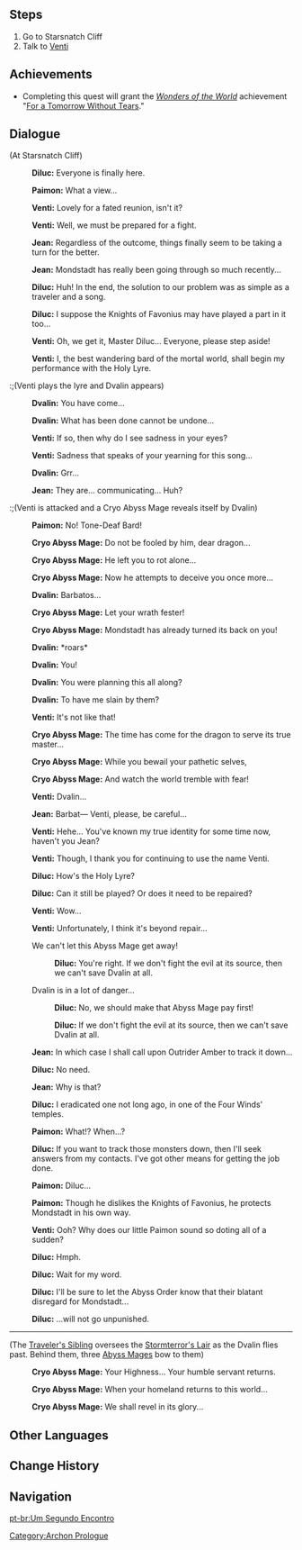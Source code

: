 {{Quest Infobox
|id            = 00384
|image         = Archon Quest C0A2 Reunion with the Dragon.png
|type          = Archon
|chapter       = Prologue
|actNum        = II
|act           = For a Tomorrow Without Tears
|part          = 13
|description   = [[Dvalin]]'s tears restored the Holy Lyre back to its full power. Now, you are finally ready to purify Stormterror.
|startLocation = [[Starsnatch Cliff]], [[Mondstadt]]
|prev          = Crystal Tears
|next          = Abyss Mage (Quest)
|exp           = 325
|mora          = 8,050
|primogems     = 20
|other         = {{Card|Memory of Roving Gales|1}}{{Card|Character EXP|4,200}}{{Card|Fine Enhancement Ore|9}}{{Card|Damaged Holy Lyre der Himmel|1}}
|characters    = Diluc;Jean;Paimon;Traveler;Venti;Traveler's Sibling;Dvalin
|voiced        = yes
}}

{{TeyvatQuest|0|2|part=13}}

==Steps==
# Go to Starsnatch Cliff
# Talk to [[Venti]]

==Achievements==
* Completing this quest will grant the ''[[Wonders of the World]]'' achievement "[[For a Tomorrow Without Tears (Achievement)|For a Tomorrow Without Tears]]."

==Dialogue==
{{dialogue start}}
;(At Starsnatch Cliff)
:{{A|vo mdaq062 2 diluc 01.ogg}} '''Diluc:''' Everyone is finally here.
:{{A|vo mdaq062 2 paimon 01.ogg}} '''Paimon:''' What a view...
:{{A|vo mdaq062 2 venti 01.ogg}} '''Venti:''' Lovely for a fated reunion, isn't it?
:{{A|vo mdaq062 2 venti 02.ogg}} '''Venti:''' Well, we must be prepared for a fight.
:{{A|vo mdaq062 2 qin 01.ogg}} '''Jean:''' Regardless of the outcome, things finally seem to be taking a turn for the better.
:{{A|vo mdaq062 2 qin 02.ogg}} '''Jean:''' Mondstadt has really been going through so much recently...
:{{A|vo mdaq062 2 diluc 02.ogg}} '''Diluc:''' Huh! In the end, the solution to our problem was as simple as a traveler and a song.
:{{A|vo mdaq062 2 diluc 03.ogg}} '''Diluc:''' I suppose the Knights of Favonius may have played a part in it too...
:{{A|vo mdaq062 2 venti 03.ogg}} '''Venti:''' Oh, we get it, Master Diluc... Everyone, please step aside!
:{{A|vo mdaq062 2 venti 04.ogg}} '''Venti:''' I, the best wandering bard of the mortal world, shall begin my performance with the Holy Lyre.

:;(Venti plays the lyre and Dvalin appears)
:{{A|vo mdaq063 3 cs dvalin 01.ogg}} '''Dvalin:''' You have come...
:{{A|vo mdaq063 3 cs dvalin 02.ogg}} '''Dvalin:''' What has been done cannot be undone...
:{{A|vo mdaq063 3 cs venti 01.ogg}} '''Venti:''' If so, then why do I see sadness in your eyes?
:{{A|vo mdaq063 3 cs venti 02.ogg}} '''Venti:''' Sadness that speaks of your yearning for this song...
:{{A|vo mdaq063 3 cs dvalin 03.ogg}} '''Dvalin:''' Grr...
:{{A|vo mdaq063 3 cs qin 01.ogg}} '''Jean:''' They are... communicating... Huh?

:;(Venti is attacked and a Cryo Abyss Mage reveals itself by Dvalin)
:{{A|vo mdaq063 3 cs paimon 01.ogg}} '''Paimon:''' No! Tone-Deaf Bard!
:{{A|vo mdaq063 3 cs abyss 01.ogg}} '''Cryo Abyss Mage:''' Do not be fooled by him, dear dragon...
:{{A|vo mdaq063 3 cs abyss 02.ogg}} '''Cryo Abyss Mage:''' He left you to rot alone...
:{{A|vo mdaq063 3 cs abyss 03.ogg}} '''Cryo Abyss Mage:''' Now he attempts to deceive you once more...
:{{A|vo mdaq063 3 cs dvalin 04.ogg}} '''Dvalin:''' Barbatos...
:{{A|vo mdaq063 3 cs abyss 04.ogg}} '''Cryo Abyss Mage:''' Let your wrath fester!
:{{A|vo mdaq063 3 cs abyss 05.ogg}} '''Cryo Abyss Mage:''' Mondstadt has already turned its back on you!
:{{A|vo mdaq063 3 cs dvalin 06.ogg}} '''Dvalin:''' *roars*
:{{A|vo mdaq063 3 cs dvalin 06.ogg}} '''Dvalin:''' You!
:{{A|vo mdaq063 3 cs dvalin 07.ogg}} '''Dvalin:''' You were planning this all along?
:{{A|vo mdaq063 3 cs dvalin 08.ogg}} '''Dvalin:''' To have me slain by them?
:{{A|vo mdaq063 3 cs venti 04.ogg}} '''Venti:''' It's not like that!
:{{A|vo mdaq063 3 cs abyss 06.ogg}} '''Cryo Abyss Mage:''' The time has come for the dragon to serve its true master...
:{{A|vo mdaq063 3 cs abyss 07.ogg}} '''Cryo Abyss Mage:''' While you bewail your pathetic selves,
:{{A|vo mdaq063 3 cs abyss 08.ogg}} '''Cryo Abyss Mage:''' And watch the world tremble with fear!
:{{A|vo mdaq063 3 cs venti 05.ogg}} '''Venti:''' Dvalin...

:{{Color|menu|As your conversation with Dvalin reaches a critical moment, an Abyss Mage suddenly appears and bewitches the dragon. Blinded by his hatred for Mondstadt, Dvalin takes flight and departs in a rage.}}

:{{A|vo mdaq063 4 qin 01.ogg}} '''Jean:''' Barbat&mdash; Venti, please, be careful...
:{{A|vo mdaq063 4 venti 01.ogg}} '''Venti:''' Hehe... You've known my true identity for some time now, haven't you Jean?
:{{A|vo mdaq063 4 venti 02.ogg}} '''Venti:''' Though, I thank you for continuing to use the name Venti.
:{{A|vo mdaq063 4 diluc 01.ogg}} '''Diluc:''' How's the Holy Lyre?
:{{A|vo mdaq063 4 diluc 02.ogg}} '''Diluc:''' Can it still be played? Or does it need to be repaired?
:{{A|vo mdaq063 4 venti 03.ogg}} '''Venti:''' Wow...
:{{A|vo mdaq063 4 venti 04.ogg}} '''Venti:''' Unfortunately, I think it's beyond repair...
:{{DIcon}} We can't let this Abyss Mage get away!
::{{A|vo mdaq063 4 diluc 03a.ogg}} '''Diluc:''' You're right. If we don't fight the evil at its source, then we can't save Dvalin at all.
:{{DIcon}} Dvalin is in a lot of danger...
::{{A|vo mdaq063 4 diluc 03b 1.ogg}} '''Diluc:''' No, we should make that Abyss Mage pay first!
::{{A|vo mdaq063 4 diluc 03b 2.ogg}} '''Diluc:''' If we don't fight the evil at its source, then we can't save Dvalin at all.
:{{A|vo mdaq063 4 qin 02.ogg}} '''Jean:''' In which case I shall call upon Outrider Amber to track it down...
:{{A|vo mdaq063 4 diluc 04.ogg}} '''Diluc:''' No need.
:{{A|vo mdaq063 4 qin 03.ogg}} '''Jean:''' Why is that?
:{{A|vo mdaq063 4 diluc 05.ogg}} '''Diluc:''' I eradicated one not long ago, in one of the Four Winds' temples.
:{{A|vo mdaq063 4 paimon 01.ogg}} '''Paimon:''' What!? When...?
:{{A|vo mdaq063 4 diluc 06.ogg}} '''Diluc:''' If you want to track those monsters down, then I'll seek answers from my contacts. I've got other means for getting the job done.
:{{A|vo mdaq063 4 paimon 02.ogg}} '''Paimon:''' Diluc...
:{{A|vo mdaq063 4 paimon 03.ogg}} '''Paimon:''' Though he dislikes the Knights of Favonius, he protects Mondstadt in his own way.
:{{A|vo mdaq063 4 venti 05.ogg}} '''Venti:''' Ooh? Why does our little Paimon sound so doting all of a sudden?
:{{A|vo mdaq063 4 diluc 07.ogg}} '''Diluc:''' Hmph.
:{{A|vo mdaq063 4 diluc 08.ogg}} '''Diluc:''' Wait for my word.
:{{A|vo mdaq063 4 diluc 09.ogg}} '''Diluc:''' I'll be sure to let the Abyss Order know that their blatant disregard for Mondstadt...
:{{A|vo mdaq063 4 diluc 10.ogg}} '''Diluc:''' ...will not go unpunished.

----

;(The [[Traveler's Sibling]] oversees the [[Stormterror's Lair]] as the Dvalin flies past. Behind them, three [[Abyss Mage]]s bow to them)
:{{A|vo mdaq063 5 cs abyss 01.ogg}} '''Cryo Abyss Mage:''' Your Highness... Your humble servant returns.
:{{A|vo mdaq063 5 cs abyss 02.ogg}} '''Cryo Abyss Mage:''' When your homeland returns to this world...
:{{A|vo mdaq063 5 cs abyss 03.ogg}} '''Cryo Abyss Mage:''' We shall revel in its glory...
{{dialogue end}}

==Other Languages==
{{Other Languages
|en      = Reunion With the Dragon
|zhs     = 与巨龙重逢
|zhs_rm  = Yǔ Jùlóng Chóngféng
|zht     = 與巨龍重逢
|zht_rm  = Yǔ Jùlóng Chóngféng
|zh_tl   = Reunion With the Giant Dragon
|ja      = 巨龍との再会
|ja_rm   = Kyoryuu to no Saikai{{Assumed}}
|ja_tl   = Reunion With the Great Dragon
|ko      = 드래곤과의 재회
|ko_rm   = 
|ko_tl   = 
|es      = Un segundo encuentro
|es_tl   = A Second Encounter
|fr      = Seconde rencontre
|fr_tl   = Second Encounter
|ru      = Вторая встреча
|ru_tl   = 
|th      = พบกันอีกครั้ง
|th_rm   = 
|th_tl   = Meeting Again
|vi      = Gặp Gỡ Rồng
|vi_tl   = Meet the Dragon
|de      = Wiedersehen mit dem Drachen
|de_tl   = Reunion With the Dragon
|id      = Pertemuan Kedua
|id_tl   = Second Meeting
|pt      = Um Segundo Encontro
|pt_tl   = A Second Encounter
}}

==Change History==
{{Change History|1.0}}

==Navigation==
{{Archon Quest Navbox|chapter=Prologue}}
[[Category:Archon Prologue]]
[[pt-br:Um Segundo Encontro]]